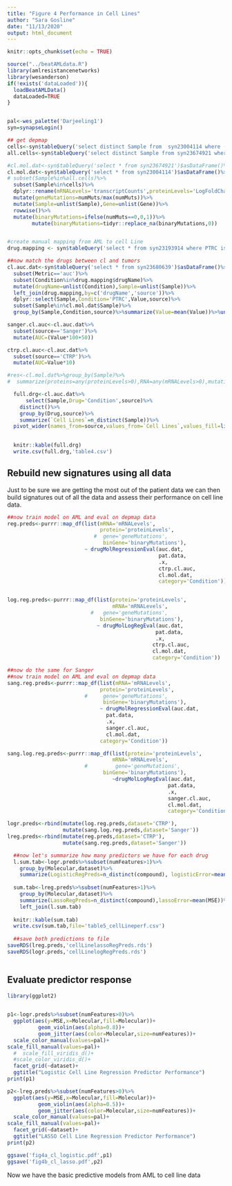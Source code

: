 ```yaml
---
title: "Figure 4 Performance in Cell Lines"
author: "Sara Gosline"
date: "11/13/2020"
output: html_document
---
```


```r
knitr::opts_chunk$set(echo = TRUE)

source("../beatAMLdata.R")
library(amlresistancenetworks)
library(wesanderson)
if(!exists('dataLoaded')){
  loadBeatAMLData()
  dataLoaded=TRUE
}


pal<-wes_palette('Darjeeling1')
syn=synapseLogin()

## get depmap
cells<-syn$tableQuery('select distinct Sample from  syn23004114 where ( LogFoldChange<>0 AND transcriptCounts<>0)')$asDataFrame()$Sample
all.cells<-syn$tableQuery('select distinct Sample from syn23674921 where ( LogFoldChange<>0 AND transcriptCounts<>0)')$asDataFrame()$Sample

#cl.mol.dat<-syn$tableQuery('select * from syn23674921')$asDataFrame()%>%
cl.mol.dat<-syn$tableQuery('select * from syn23004114')$asDataFrame()%>%
# subset(Sample%in%all.cells)%>%
  subset(Sample%in%cells)%>%
  dplyr::rename(mRNALevels='transcriptCounts',proteinLevels='LogFoldChange')%>%
  mutate(geneMutations=numMuts/max(numMuts))%>%
  mutate(Sample=unlist(Sample),Gene=unlist(Gene))%>%
  rowwise()%>%
  mutate(binaryMutations=ifelse(numMuts==0,0,1))%>%
        mutate(binaryMutations=tidyr::replace_na(binaryMutations,0))


#create manual mapping from AML to cell Line
drug.mapping <- syn$tableQuery('select * from syn23193914 where PTRC is not NULL')$asDataFrame()

##now match the drugs between cl and tumors
cl.auc.dat<-syn$tableQuery('select * from syn23680639')$asDataFrame()%>%
  subset(Metric=='auc')%>%
  subset(Condition%in%drug.mapping$drugName)%>%
  mutate(drugName=unlist(Condition),Sample=unlist(Sample))%>%
  left_join(drug.mapping,by=c('drugName','source'))%>%
  dplyr::select(Sample,Condition='PTRC',Value,source)%>%
  subset(Sample%in%cl.mol.dat$Sample)%>%
  group_by(Sample,Condition,source)%>%summarize(Value=mean(Value))%>%ungroup()

sanger.cl.auc<-cl.auc.dat%>%
  subset(source=='Sanger')%>%
  mutate(AUC=(Value*100+50))

ctrp.cl.auc<-cl.auc.dat%>%
  subset(source=='CTRP')%>%
  mutate(AUC=Value*10)

#res<-cl.mol.dat%>%group_by(Sample)%>%
#  summarize(proteins=any(proteinLevels>0),RNA=any(mRNALevels>0),mutations=any(geneMutations>0))

  full.drg<-cl.auc.dat%>%
      select(Sample,Drug='Condition',source)%>%
    distinct()%>%
    group_by(Drug,source)%>%
    summarize(`Cell Lines`=n_distinct(Sample))%>%
  pivot_wider(names_from=source,values_from=`Cell Lines`,values_fill=list(`Cell Lines`=0))

              
  knitr::kable(full.drg)
  write.csv(full.drg,'table4.csv')
```

## Rebuild new signatures using all data 

Just to be sure we are getting the most out of the patient data we can then build signatures out of all the data and assess their performance on cell line data.

```r

##now train model on AML and eval on depmap data
reg.preds<-purrr::map_df(list(mRNA='mRNALevels',
                              protein='proteinLevels',
                            #  gene='geneMutations',
                               binGene='binaryMutations'),
                         ~ drugMolRegressionEval(auc.dat,
                                                 pat.data,
                                                 .x,
                                                 ctrp.cl.auc,
                                                 cl.mol.dat,
                                                 category='Condition'))


log.reg.preds<-purrr::map_df(list(protein='proteinLevels',
                                  mRNA='mRNALevels',
                           #   gene='geneMutations',
                              binGene='binaryMutations'),
                             ~ drugMolLogRegEval(auc.dat,
                                                pat.data,
                                                .x,
                                               ctrp.cl.auc,
                                               cl.mol.dat,
                                               category='Condition'))

##now do the same for Sanger
##now train model on AML and eval on depmap data
sang.reg.preds<-purrr::map_df(list(mRNA='mRNALevels',
                              protein='proteinLevels',
                         #     gene='geneMutations',
                               binGene='binaryMutations'),
                              ~ drugMolRegressionEval(auc.dat,
                                pat.data,
                                .x,
                                sanger.cl.auc,
                                cl.mol.dat,
                              category='Condition'))

sang.log.reg.preds<-purrr::map_df(list(protein='proteinLevels',
                                  mRNA='mRNALevels',
                         #         gene='geneMutations',
                               binGene='binaryMutations'),
                                  ~drugMolLogRegEval(auc.dat,
                                                    pat.data,
                                                    .x,
                                                    sanger.cl.auc,
                                                    cl.mol.dat,
                                                    category='Condition'))

logr.preds<-rbind(mutate(log.reg.preds,dataset='CTRP'),
                  mutate(sang.log.reg.preds,dataset='Sanger'))
lreg.preds<-rbind(mutate(reg.preds,dataset='CTRP'),
                  mutate(sang.reg.preds,dataset='Sanger'))

  ##now let's summarize how many predictors we have for each drug
  l.sum.tab<-logr.preds%>%subset(numFeatures>1)%>%
    group_by(Molecular,dataset)%>%
    summarize(LogisticRegPreds=n_distinct(compound), logisticError=mean(MSE))
  
  sum.tab<-lreg.preds%>%subset(numFeatures>1)%>%
    group_by(Molecular,dataset)%>%
    summarize(LassoRegPreds=n_distinct(compound),lassoError=mean(MSE))%>%
    left_join(l.sum.tab)
  
  knitr::kable(sum.tab)
  write.csv(sum.tab,file='table5_cellLineperf.csv')
  
  ##save both predictions to file
saveRDS(lreg.preds,'cellLinelassoRegPreds.rds')
saveRDS(logr.preds,'cellLinelogRegPreds.rds')
    

```

## Evaluate predictor response


```r

library(ggplot2)

  
p1<-logr.preds%>%subset(numFeatures>0)%>%
  ggplot(aes(y=MSE,x=Molecular,fill=Molecular))+
          geom_violin(aes(alpha=0.8))+
          geom_jitter(aes(color=Molecular,size=numFeatures))+
  scale_color_manual(values=pal)+
scale_fill_manual(values=pal)+
  #  scale_fill_viridis_d()+
  #scale_color_viridis_d()+
  facet_grid(~dataset)+
  ggtitle("Logistic Cell Line Regression Predictor Performance")
print(p1)

p2<-lreg.preds%>%subset(numFeatures>0)%>%
  ggplot(aes(y=MSE,x=Molecular,fill=Molecular))+
          geom_violin(aes(alpha=0.5))+
          geom_jitter(aes(color=Molecular,size=numFeatures))+
  scale_color_manual(values=pal)+
scale_fill_manual(values=pal)+
  facet_grid(~dataset)+
  ggtitle("LASSO Cell Line Regression Predictor Performance")
print(p2)

ggsave('fig4a_cl_logistic.pdf',p1)
ggsave('fig4b_cl_lasso.pdf',p2)
```


Now we have the basic predictive models from AML to cell line data
